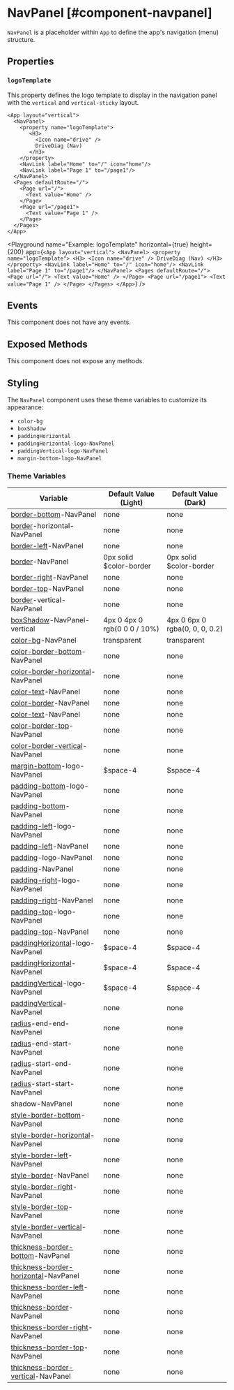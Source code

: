
# NavPanel [#component-navpanel]

`NavPanel` is a placeholder within `App` to define the app's navigation (menu) structure.

## Properties

### `logoTemplate`

This property defines the logo template to display in the navigation panel with the `vertical` and `vertical-sticky` layout.

```ueml copy {3-8}
<App layout="vertical">
  <NavPanel>
    <property name="logoTemplate">
       <H3>
         <Icon name="drive" />
         DriveDiag (Nav)
       </H3>
    </property>
    <NavLink label="Home" to="/" icon="home"/>
    <NavLink label="Page 1" to="/page1"/>
  </NavPanel>
  <Pages defaultRoute="/">
    <Page url="/">
      <Text value="Home" />
    </Page>
    <Page url="/page1">
      <Text value="Page 1" />
    </Page>
  </Pages>
</App>
```

<Playground
  name="Example: logoTemplate"
  horizontal={true}
  height={200}
  app={`
    <App layout="vertical">
      <NavPanel>
        <property name="logoTemplate">
           <H3>
             <Icon name="drive" />
             DriveDiag (Nav)
           </H3>
        </property>
        <NavLink label="Home" to="/" icon="home"/>
        <NavLink label="Page 1" to="/page1"/>
      </NavPanel>
      <Pages defaultRoute="/">
        <Page url="/">
          <Text value="Home" />
        </Page>
        <Page url="/page1">
          <Text value="Page 1" />
        </Page>
      </Pages>
    </App>
  `}
/>

## Events

This component does not have any events.

## Exposed Methods

This component does not expose any methods.

## Styling

The `NavPanel` component uses these theme variables to customize its appearance:

- `color-bg`
- `boxShadow`
- `paddingHorizontal`
- `paddingHorizontal-logo-NavPanel`
- `paddingVertical-logo-NavPanel`
- `margin-bottom-logo-NavPanel`

### Theme Variables

| Variable | Default Value (Light) | Default Value (Dark) |
| --- | --- | --- |
| [border-bottom](../styles-and-themes/common-units/#border)-NavPanel | <GrayText>none</GrayText> | <GrayText>none</GrayText> |
| [border](../styles-and-themes/common-units/#border)-horizontal-NavPanel | <GrayText>none</GrayText> | <GrayText>none</GrayText> |
| [border-left](../styles-and-themes/common-units/#border)-NavPanel | <GrayText>none</GrayText> | <GrayText>none</GrayText> |
| [border](../styles-and-themes/common-units/#border)-NavPanel | 0px solid $color-border | 0px solid $color-border |
| [border-right](../styles-and-themes/common-units/#border)-NavPanel | <GrayText>none</GrayText> | <GrayText>none</GrayText> |
| [border-top](../styles-and-themes/common-units/#border)-NavPanel | <GrayText>none</GrayText> | <GrayText>none</GrayText> |
| [border](../styles-and-themes/common-units/#border)-vertical-NavPanel | <GrayText>none</GrayText> | <GrayText>none</GrayText> |
| [boxShadow](../styles-and-themes/common-units/#boxShadow)-NavPanel-vertical | 4px 0 4px 0 rgb(0 0 0 / 10%) | 4px 0 6px 0 rgba(0, 0, 0, 0.2) |
| [color-bg](../styles-and-themes/common-units/#color)-NavPanel | transparent | transparent |
| [color-border-bottom](../styles-and-themes/common-units/#color)-NavPanel | <GrayText>none</GrayText> | <GrayText>none</GrayText> |
| [color-border-horizontal](../styles-and-themes/common-units/#color)-NavPanel | <GrayText>none</GrayText> | <GrayText>none</GrayText> |
| [color-text](../styles-and-themes/common-units/#color)-NavPanel | <GrayText>none</GrayText> | <GrayText>none</GrayText> |
| [color-border](../styles-and-themes/common-units/#color)-NavPanel | <GrayText>none</GrayText> | <GrayText>none</GrayText> |
| [color-text](../styles-and-themes/common-units/#color)-NavPanel | <GrayText>none</GrayText> | <GrayText>none</GrayText> |
| [color-border-top](../styles-and-themes/common-units/#color)-NavPanel | <GrayText>none</GrayText> | <GrayText>none</GrayText> |
| [color-border-vertical](../styles-and-themes/common-units/#color)-NavPanel | <GrayText>none</GrayText> | <GrayText>none</GrayText> |
| [margin-bottom](../styles-and-themes/common-units/#size)-logo-NavPanel | $space-4 | $space-4 |
| [padding-bottom](../styles-and-themes/common-units/#size)-logo-NavPanel | <GrayText>none</GrayText> | <GrayText>none</GrayText> |
| [padding-bottom](../styles-and-themes/common-units/#size)-NavPanel | <GrayText>none</GrayText> | <GrayText>none</GrayText> |
| [padding-left](../styles-and-themes/common-units/#size)-logo-NavPanel | <GrayText>none</GrayText> | <GrayText>none</GrayText> |
| [padding-left](../styles-and-themes/common-units/#size)-NavPanel | <GrayText>none</GrayText> | <GrayText>none</GrayText> |
| [padding](../styles-and-themes/common-units/#size)-logo-NavPanel | <GrayText>none</GrayText> | <GrayText>none</GrayText> |
| [padding](../styles-and-themes/common-units/#size)-NavPanel | <GrayText>none</GrayText> | <GrayText>none</GrayText> |
| [padding-right](../styles-and-themes/common-units/#size)-logo-NavPanel | <GrayText>none</GrayText> | <GrayText>none</GrayText> |
| [padding-right](../styles-and-themes/common-units/#size)-NavPanel | <GrayText>none</GrayText> | <GrayText>none</GrayText> |
| [padding-top](../styles-and-themes/common-units/#size)-logo-NavPanel | <GrayText>none</GrayText> | <GrayText>none</GrayText> |
| [padding-top](../styles-and-themes/common-units/#size)-NavPanel | <GrayText>none</GrayText> | <GrayText>none</GrayText> |
| [paddingHorizontal](../styles-and-themes/common-units/#size)-logo-NavPanel | $space-4 | $space-4 |
| [paddingHorizontal](../styles-and-themes/common-units/#size)-NavPanel | $space-4 | $space-4 |
| [paddingVertical](../styles-and-themes/common-units/#size)-logo-NavPanel | $space-4 | $space-4 |
| [paddingVertical](../styles-and-themes/common-units/#size)-NavPanel | <GrayText>none</GrayText> | <GrayText>none</GrayText> |
| [radius](../styles-and-themes/common-units/#border-rounding)-end-end-NavPanel | <GrayText>none</GrayText> | <GrayText>none</GrayText> |
| [radius](../styles-and-themes/common-units/#border-rounding)-end-start-NavPanel | <GrayText>none</GrayText> | <GrayText>none</GrayText> |
| [radius](../styles-and-themes/common-units/#border-rounding)-start-end-NavPanel | <GrayText>none</GrayText> | <GrayText>none</GrayText> |
| [radius](../styles-and-themes/common-units/#border-rounding)-start-start-NavPanel | <GrayText>none</GrayText> | <GrayText>none</GrayText> |
| shadow-NavPanel | <GrayText>none</GrayText> | <GrayText>none</GrayText> |
| [style-border-bottom](../styles-and-themes/common-units/#border-style)-NavPanel | <GrayText>none</GrayText> | <GrayText>none</GrayText> |
| [style-border-horizontal](../styles-and-themes/common-units/#border-style)-NavPanel | <GrayText>none</GrayText> | <GrayText>none</GrayText> |
| [style-border-left](../styles-and-themes/common-units/#border-style)-NavPanel | <GrayText>none</GrayText> | <GrayText>none</GrayText> |
| [style-border](../styles-and-themes/common-units/#border-style)-NavPanel | <GrayText>none</GrayText> | <GrayText>none</GrayText> |
| [style-border-right](../styles-and-themes/common-units/#border-style)-NavPanel | <GrayText>none</GrayText> | <GrayText>none</GrayText> |
| [style-border-top](../styles-and-themes/common-units/#border-style)-NavPanel | <GrayText>none</GrayText> | <GrayText>none</GrayText> |
| [style-border-vertical](../styles-and-themes/common-units/#border-style)-NavPanel | <GrayText>none</GrayText> | <GrayText>none</GrayText> |
| [thickness-border-bottom](../styles-and-themes/common-units/#size)-NavPanel | <GrayText>none</GrayText> | <GrayText>none</GrayText> |
| [thickness-border-horizontal](../styles-and-themes/common-units/#size)-NavPanel | <GrayText>none</GrayText> | <GrayText>none</GrayText> |
| [thickness-border-left](../styles-and-themes/common-units/#size)-NavPanel | <GrayText>none</GrayText> | <GrayText>none</GrayText> |
| [thickness-border](../styles-and-themes/common-units/#size)-NavPanel | <GrayText>none</GrayText> | <GrayText>none</GrayText> |
| [thickness-border-right](../styles-and-themes/common-units/#size)-NavPanel | <GrayText>none</GrayText> | <GrayText>none</GrayText> |
| [thickness-border-top](../styles-and-themes/common-units/#size)-NavPanel | <GrayText>none</GrayText> | <GrayText>none</GrayText> |
| [thickness-border-vertical](../styles-and-themes/common-units/#size)-NavPanel | <GrayText>none</GrayText> | <GrayText>none</GrayText> |
